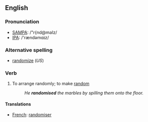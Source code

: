 ==English==
===Pronunciation===
*[[w:SAMPA|SAMPA]]: /"r{nd@maIz/
*[[w:IPA|IPA]]: /'rændəmɑɪz/

===Alternative spelling===
*[[randomize]] (''US'')

===Verb===
{{en-infl-irreg|randomise|randomises|randomising|randomised|randomised}}

# To arrange randomly; to make [[random]]
#: ''He '''randomised''' the marbles by spilling them onto the floor.''

====Translations====
*[[French]]: [[randomiser]]